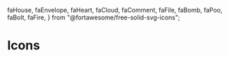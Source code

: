   faHouse,
  faEnvelope,
  faHeart,
  faCloud,
  faComment,
  faFile,
  faBomb,
  faPoo,
  faBolt,
  faFire,
} from "@fortawesome/free-solid-svg-icons";

<Meta title="Style Guide/Icons" />

# Icons

<IconGallery>
  <IconItem name="house">
    <FontAwesomeIcon icon={faHouse} />
  </IconItem>
  <IconItem name="envelope">
    <FontAwesomeIcon icon={faEnvelope} />
  </IconItem>
  <IconItem name="heart">
    <FontAwesomeIcon icon={faHeart} />
  </IconItem>
  <IconItem name="cloud">
    <FontAwesomeIcon icon={faCloud} />
  </IconItem>
  <IconItem name="comment">
    <FontAwesomeIcon icon={faComment} />
  </IconItem>
  <IconItem name="file">
    <FontAwesomeIcon icon={faFile} />
  </IconItem>
  <IconItem name="bomb">
    <FontAwesomeIcon icon={faBomb} />
  </IconItem>
  <IconItem name="poo">
    <FontAwesomeIcon icon={faPoo} />
  </IconItem>
  <IconItem name="bolt">
    <FontAwesomeIcon icon={faBolt} />
  </IconItem>
  <IconItem name="fire">
    <FontAwesomeIcon icon={faFire} />
  </IconItem>
</IconGallery>